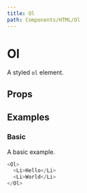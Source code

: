 ```yaml
---
title: Ol
path: Components/HTML/Ol
---
```



# Ol

A styled `ol` element.

## Props

<Props of="Ol" />

## Examples

### Basic

A basic example.

```js live
<Ol>
  <Li>Hello</Li>
  <Li>World</Li>
</Ol>
```
